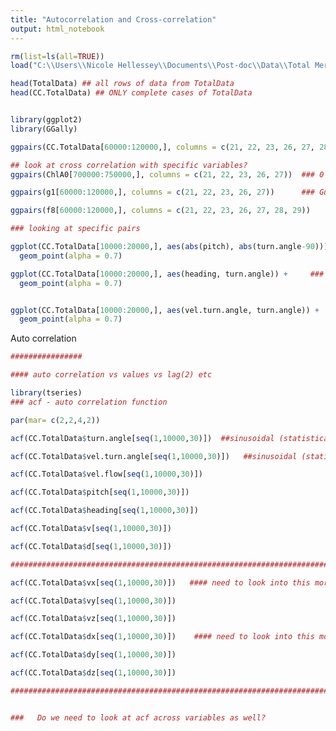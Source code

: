 ```yaml
---
title: "Autocorrelation and Cross-correlation"
output: html_notebook
---
```



```r
rm(list=ls(all=TRUE))
load("C:\\Users\\Nicole Hellessey\\Documents\\Post-doc\\Data\\Total Merged Data File (July 12 2022).Rdata")

head(TotalData) ## all rows of data from TotalData
head(CC.TotalData) ## ONLY complete cases of TotalData


library(ggplot2)
library(GGally)

ggpairs(CC.TotalData[60000:120000,], columns = c(21, 22, 23, 26, 27, 28))

## look at cross correlation with specific variables?
ggpairs(ChlA0[700000:750000,], columns = c(21, 22, 23, 26, 27))  ### 0 chlorophyll data

ggpairs(g1[60000:120000,], columns = c(21, 22, 23, 26, 27))      ### Guano present data

ggpairs(f8[60000:120000,], columns = c(21, 22, 23, 26, 27, 28, 29))      ### flow 8.9 cm/s data

### looking at specific pairs

ggplot(CC.TotalData[10000:20000,], aes(abs(pitch), abs(turn.angle-90))) +   ### weird pattern ??
  geom_point(alpha = 0.7)

ggplot(CC.TotalData[10000:20000,], aes(heading, turn.angle)) +     ### no pattern (good :) )
  geom_point(alpha = 0.7)


ggplot(CC.TotalData[10000:20000,], aes(vel.turn.angle, turn.angle)) +      #### pattern, linear regression??
  geom_point(alpha = 0.7)

```
Auto correlation


```r
################

#### auto correlation vs values vs lag(2) etc

library(tseries)
### acf - auto correlation function

par(mar= c(2,2,4,2))

acf(CC.TotalData$turn.angle[seq(1,10000,30)])  ##sinusoidal (statistical reason for it)

acf(CC.TotalData$vel.turn.angle[seq(1,10000,30)])   ##sinusoidal (statistical reason for it)

acf(CC.TotalData$vel.flow[seq(1,10000,30)])

acf(CC.TotalData$pitch[seq(1,10000,30)])

acf(CC.TotalData$heading[seq(1,10000,30)])

acf(CC.TotalData$v[seq(1,10000,30)])

acf(CC.TotalData$d[seq(1,10000,30)])

####################################################################################################################

acf(CC.TotalData$vx[seq(1,10000,30)])   #### need to look into this more

acf(CC.TotalData$vy[seq(1,10000,30)]) 

acf(CC.TotalData$vz[seq(1,10000,30)]) 

acf(CC.TotalData$dx[seq(1,10000,30)])    #### need to look into this more

acf(CC.TotalData$dy[seq(1,10000,30)]) 

acf(CC.TotalData$dz[seq(1,10000,30)]) 

####################################################################################################################


###   Do we need to look at acf across variables as well?
```



